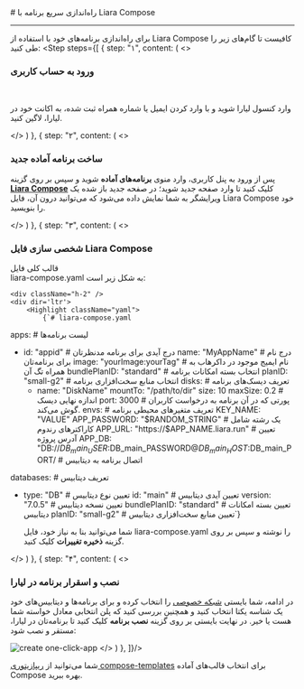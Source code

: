 

<Layout>

<Head>
<title>مستندات راه‌اندازی سریع با Liara Compose - لیارا</title>
</Head>
# راه‌اندازی سریع برنامه با Liara Compose
<hr className="mb-2" />

برای راه‌اندازی برنامه‌های خود با استفاده از Liara Compose کافیست تا گام‌های زیر را طی کنید:
<Step  steps={[
{
  step: "۱",
  content: (
  <>
    <h3>ورود به حساب کاربری</h3>   
    <p>وارد <Link className="text-[#2196f3] " href="https://console.liara.ir">کنسول لیارا</Link> شوید و با وارد کردن ایمیل یا شماره همراه ثبت شده، به اکانت خود در لیارا، لاگین کنید.</p>
  </>
  )
  },
  {
  step: "۲",
  content: (
  <>
    <h3>ساخت برنامه آماده جدید</h3>
    <p>
        پس از ورود به پنل کاربری، وارد منوی <b>برنامه‌های آماده</b> شوید و سپس بر روی گزینه <b><a href="https://console.liara.ir/one-click-apps/custom" className="text-[#2196f3]">Liara Compose</a></b> کلیک کنید تا وارد صفحه جدید شوید؛
        در صفحه جدید باز شده یک ویرایشگر به شما نمایش داده می‌شود که می‌توانید درون آن، فایل Liara Compose خود را بنویسید.
    </p>
  </>
  )
  },
  {
  step: "۳",
  content: (
  <>
    <h3>شخصی سازی فایل Liara Compose</h3>
    <p>
        قالب کلی فایل  
       <Important>liara-compose.yaml</Important> 
       به شکل زیر است: 
    </p>

    <div className="h-2" />
    <div dir='ltr'>
        <Highlight className="yaml">
            {`# liara-compose.yaml
apps: # لیست برنامه‌ها
  - id: "appid" # درج آیدی برای برنامه مدنظرتان
    name: "MyAppName" # درج نام برای برنامه‌تان
    image: "yourImage:yourTag" # نام ایمیج موجود در داکرهاب به همراه تگ آن
    bundlePlanID: "standard" # انتخاب بسته امکانات برنامه
    planID: "small-g2" # انتخاب منابع سخت‌افزاری برنامه
    disks: # تعریف دیسک‌های برنامه
      - name: "DiskName"
        mountTo: "/path/to/dir"
        size: 10 
        maxSize: 0.2 # اندازه نهایی دیسک
    port: 3000 # پورتی که در آن برنامه به درخواست کاربران گوش می‌کند.
    envs: # تعریف متغیرهای محیطی برنامه
      KEY_NAME: "VALUE"
      APP_PASSWORD: "$RANDOM_STRING" # یک رشته شامل کاراکترهای رندوم 
      APP_URL: "https://$APP_NAME.liara.run" # تعیین آدرس پروژه
      APP_DB: "DB://$DB_main_USER:$DB_main_PASSWORD@$DB_main_HOST:$DB_main_PORT/ # اتصال برنامه به دیتابیس

databases: # تعریف دیتابیس
  - type: "DB" # تعیین نوع دیتابیس
    id: "main" # تعیین آیدی دیتابیس
    version: "7.0.5" # تعیین نسخه دیتابیس
    bundlePlanID: "standard" # تعیین بسته امکانات دیتابیس
    planID: "small-g2" # تعیین منابع سخت‌افزاری دیتابیس`}
        </Highlight>
    </div>
    <div className="h-2" />
    <p>
    شما می‌توانید بنا به نیاز خود، فایل <Important>liara-compose.yaml</Important> را نوشته و سپس بر روی گزینه <b>ذخیره تغییرات</b> کلیک کنید.
    </p>
  </>
  )
  },
  {
  step: "۴",
  content: (
  <>
    <h3>نصب و اسقرار برنامه در لیارا</h3>
    <p>
        در ادامه، شما بایستی <a href="/paas/details/private-network/" className="text-[#2196f3]">شبکه خصوصی</a> را انتخاب کرده و برای برنامه‌ها و دیتابیس‌های خود یک شناسه یکتا انتخاب کنید و همچنین بررسی کنید که پلن انتخابی معادل خواسته شما هست یا خیر. 
        در نهایت بایستی بر روی گزینه <b>نصب برنامه</b> کلیک کنید تا برنامه‌تان در لیارا، مستقر و نصب شود:
    </p>
    <div className="h-3" />
    <img src="https://files.liara.ir/liara/docs/deploy-liara-compose.gif" alt="create one-click-app" />
  </>
  )
  },
]}/>
<div className="h-4" />
<Alert variant="success">
<p>
    شما می‌توانید از <a href="https://github.com/liara-cloud/compose-templates" className="text-[#2196f3]">ریپازیتوری compose-templates</a> برای انتخاب قالب‌های آماده Compose بهره ببرید.
</p>
</Alert>

</Layout>
